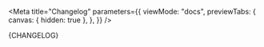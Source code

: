 
<Meta
  title="Changelog"
  parameters={{
    viewMode: "docs",
    previewTabs: {
      canvas: { hidden: true },
    },
  }}
/>

<Description>{CHANGELOG}</Description>
